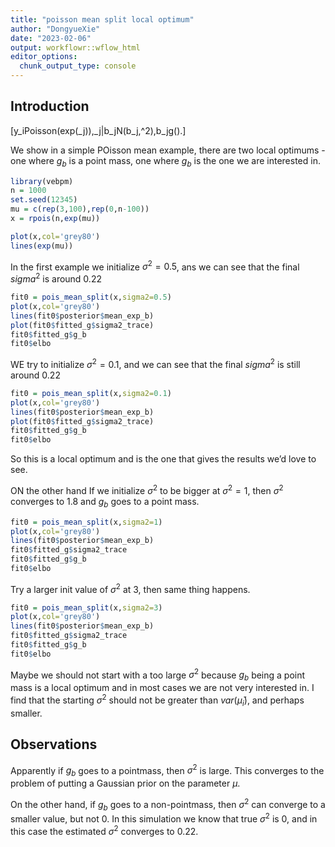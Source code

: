 ```yaml
---
title: "poisson mean split local optimum"
author: "DongyueXie"
date: "2023-02-06"
output: workflowr::wflow_html
editor_options:
  chunk_output_type: console
---
```


## Introduction

\[y_i\sim Poisson(exp(\mu_j)),\mu_j|b_j\sim N(b_j,\sigma^2),b_j\sim g(\cdot).\]

We show in a simple POisson mean example, there are two local optimums - one where $g_b$ is a point mass, one where $g_b$ is the one we are interested in.

```r
library(vebpm)
n = 1000
set.seed(12345)
mu = c(rep(3,100),rep(0,n-100))
x = rpois(n,exp(mu))

plot(x,col='grey80')
lines(exp(mu))

```

In the first example we initialize $\sigma^2=0.5$, ans we can see that the final $sigma^2$ is around 0.22

```r
fit0 = pois_mean_split(x,sigma2=0.5)
plot(x,col='grey80')
lines(fit0$posterior$mean_exp_b)
plot(fit0$fitted_g$sigma2_trace)
fit0$fitted_g$g_b
fit0$elbo
```

WE try to initialize $\sigma^2=0.1$, and we can see that the final $sigma^2$ is still around 0.22

```r
fit0 = pois_mean_split(x,sigma2=0.1)
plot(x,col='grey80')
lines(fit0$posterior$mean_exp_b)
plot(fit0$fitted_g$sigma2_trace)
fit0$fitted_g$g_b
fit0$elbo
```

So this is a local optimum and is the one that gives the results we'd love to see.

ON the other hand If we initialize $\sigma^2$ to be bigger at $\sigma^2 = 1$, then $\sigma^2$ converges to 1.8 and $g_b$ goes to a point mass.

```r
fit0 = pois_mean_split(x,sigma2=1)
plot(x,col='grey80')
lines(fit0$posterior$mean_exp_b)
fit0$fitted_g$sigma2_trace
fit0$fitted_g$g_b
fit0$elbo
```

Try a larger init value of $\sigma^2$ at 3, then same thing happens.

```r
fit0 = pois_mean_split(x,sigma2=3)
plot(x,col='grey80')
lines(fit0$posterior$mean_exp_b)
fit0$fitted_g$sigma2_trace
fit0$fitted_g$g_b
fit0$elbo
```

Maybe we should not start with a too large $\sigma^2$ because $g_b$ being a point mass is a local optimum and in most cases we are not very interested in. I find that the starting $\sigma^2$ should not be greater than $var(\bar\mu_i)$, and perhaps smaller.


## Observations

Apparently if $g_b$ goes to a pointmass, then $\sigma^2$ is large. This converges to the problem of putting a Gaussian prior on the parameter $\mu$.

On the other hand, if $g_b$ goes to a non-pointmass, then $\sigma^2$ can converge to a smaller value, but not 0. In this simulation we know that true $\sigma^2$ is 0, and in this case the estimated $\sigma^2$ converges to 0.22. 


